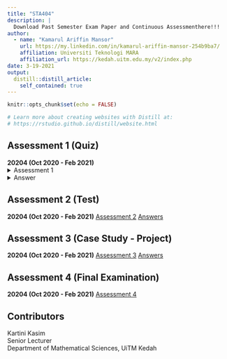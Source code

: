 ```yaml
---
title: "STA404"
description: |
  Download Past Semester Exam Paper and Continuous Assessmenthere!!!
author: 
  - name: "Kamarul Ariffin Mansor"
    url: https://my.linkedin.com/in/kamarul-ariffin-mansor-254b9ba7/
    affiliation: Universiti Teknologi MARA
    affiliation_url: https://kedah.uitm.edu.my/v2/index.php
date: 3-19-2021
output: 
  distill::distill_article:
    self_contained: true
---
```

  
```r
knitr::opts_chunk$set(echo = FALSE)

# Learn more about creating websites with Distill at:
# https://rstudio.github.io/distill/website.html
```


## Assessment 1 (Quiz)  
**20204 (Oct 2020 - Feb 2021)**  
<details>
<summary>Assessment 1</summary>  
<center>
<embed src="files/Assessment Repository/STA404/20204 (OCT 2020 - FEB 2021)/ASSESSMENT 1 (QUIZ)/QUESTIONS.pdf" type="application/pdf" width="100%" height="970px" />
<p>If you can't view the pdf file, click on the file's link - <a href="files/Assessment Repository/STA404/20204 (OCT 2020 - FEB 2021)/ASSESSMENT 1 (QUIZ)/QUESTIONS.pdf"> Download PDF!</a></p>
</center>
</details>  

<details>
<summary>Answer</summary>  
<center>
<embed src="files/Assessment Repository/STA404/20204 (OCT 2020 - FEB 2021)/ASSESSMENT 1 (QUIZ)/ANSWERS.pdf" type="application/pdf" width="100%" height="970px" />
<p>If you can't view the pdf file, click on the file's link - <a href="files/Assessment Repository/STA404/20204 (OCT 2020 - FEB 2021)/ASSESSMENT 1 (QUIZ)/ANSWERS.pdf"> Download PDF!</a></p>
</center>
</details>  

## Assessment 2 (Test)  
**20204 (Oct 2020 - Feb 2021)** [Assessment 2](files/Assessment Repository/STA404/20204 (OCT 2020 - FEB 2021)/ASSESSMENT 2 (TEST)/QUESTIONS.pdf) [Answers](files/Assessment Repository/STA404/20204 (OCT 2020 - FEB 2021)/ASSESSMENT 2 (TEST)/ANSWERS.pdf)

## Assessment 3 (Case Study - Project)  
**20204 (Oct 2020 - Feb 2021)** [Assessment 3](files/Assessment Repository/STA404/20204 (OCT 2020 - FEB 2021)/ASSESSMENT 3 (CASE STUDY-PROJECT)/CASE STUDY/QUESTIONS.pdf) [Answers](files/Assessment Repository/STA404/20204 (OCT 2020 - FEB 2021)/ASSESSMENT 3 (CASE STUDY-PROJECT)/CASE STUDY/ANSWERS.pdf)

## Assessment 4 (Final Examination)  
**20204 (Oct 2020 - Feb 2021)** [Assessment 4](files/Assessment Repository/STA404/20204 (OCT 2020 - FEB 2021)/ASSESSMENT 4 (FINAL ASSESSMENT)/QUESTIONS.pdf)

## Contributors {.appendix}
Kartini Kasim  
Senior Lecturer  
Department of Mathematical Sciences, UiTM Kedah